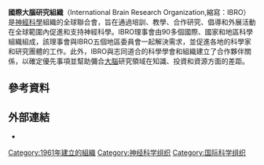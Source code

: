 {{Unreferenced|time=2020-10-28T07:21:56+00:00}}
{{translating|[[:en:International_Brain_Research_Organization|:en:International Brain Research Organization]]||tpercent=|time=2020-10-24UTC14:54:32}}
{{Request translation|en|}}

{{Infobox organization
| name = 國際大腦研究組織
| image = <!-- 檔案不存在 Logo_of_International_Brain_Research_Organization.jpg ，可從英文維基百科取得 -->
| image_border = 
| size = 
| alt = 
| caption = 
| map = 
| msize = 
| malt = 
| mcaption = 
| abbreviation = IBRO
| motto = 
| formation = {{start date and age|1961}}
| extinction = 
| type = 國際非政府組織
| status = 
| purpose = 
| headquarters = [[巴黎|巴黎]]
| location = 
| region_served = 全球
| membership = 
| language = 英文
| leader_title = 主席
| leader_name = Tracy L. Bale
| main_organ = 
| parent_organization = 
| affiliations = 
| num_staff = 
| num_volunteers = 
| budget = 
| website = {{URL|http://ibro.org/}}
| remarks = 
}}

'''國際大腦研究組織'''（International Brain Research Organization,縮寫：IBRO）是[[神經科學|神經科學]]組織的全球聯合會，旨在通過培訓、教學、合作研究、倡導和外展活動在全球範圍內促進和支持神經科學。IBRO理事會由90多個國際、國家和地區科學組織組成，該理事會與IBRO五個地區委員會一起解決需求，並促進各地的科學家和研究團體的工作。此外，IBRO與志同道合的科學學會和組織建立了合作夥伴關係，以確定優先事項並幫助彌合[[大腦|大腦]]研究領域在知識、投資和資源方面的差距。

==參考資料==
{{Reflist}}

==外部連結==
* {{Official website|http://www.ibro.org}}

[[Category:1961年建立的組織|Category:1961年建立的組織]]
[[Category:神经科学组织|Category:神经科学组织]]
[[Category:国际科学组织|Category:国际科学组织]]